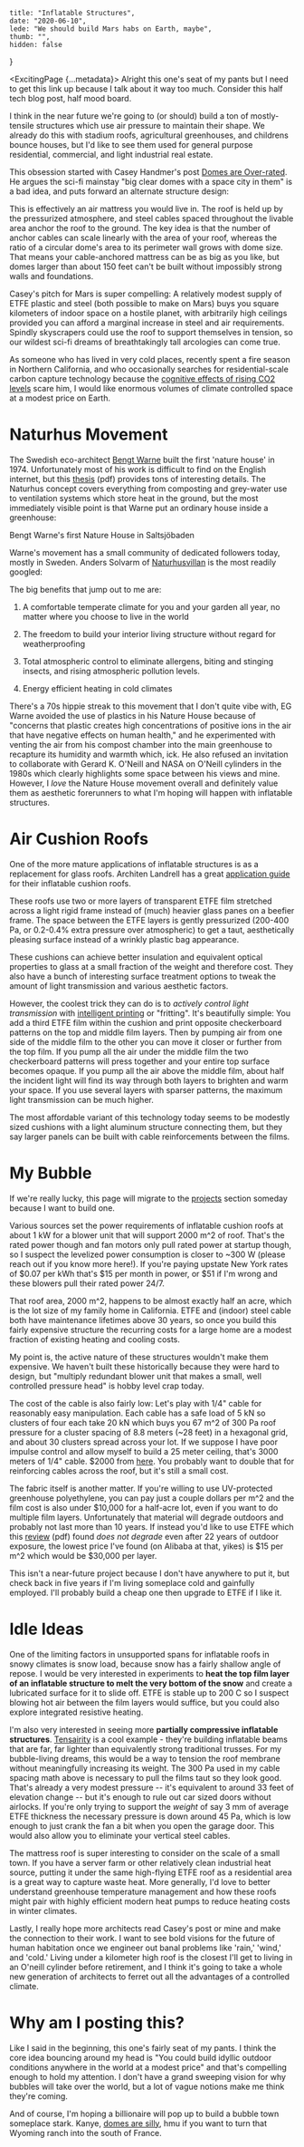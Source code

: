     title: "Inflatable Structures",
    date: "2020-06-10",
    lede: "We should build Mars habs on Earth, maybe",
    thumb: "",
    hidden: false
}



<ExcitingPage {...metadata}>
Alright this one's seat of my pants but I need to get this link up because I talk about it way too much. Consider this half tech blog post, half mood board.

I think in the near future we're going to (or should) build a ton of mostly-tensile structures which use air pressure to maintain their shape. We already do this with stadium roofs, agricultural greenhouses, and childrens bounce houses, but I'd like to see them used for general purpose residential, commercial, and light industrial real estate.

This obsession started with Casey Handmer's post [Domes are Over-rated](https://caseyhandmer.wordpress.com/2019/11/28/domes-are-very-over-rated/). He argues the sci-fi mainstay "big clear domes with a space city in them" is a bad idea, and puts forward an alternate structure design:

<Im src="casey-mattress.png" cap="Casey Handmer's depiction of a pressure lofted mattress roof on Mars"/>

This is effectively an air mattress you would live in. The roof is held up by the pressurized atmosphere, and steel cables spaced throughout the livable area anchor the roof to the ground. The key idea is that the number of anchor cables can scale linearly with the area of your roof, whereas the ratio of a circular dome's area to its perimeter wall grows with dome size. That means your cable-anchored mattress can be as big as you like, but domes larger than about 150 feet can't be built without impossibly strong walls and foundations.

Casey's pitch for Mars is super compelling: A relatively modest supply of ETFE plastic and steel (both possible to make on Mars) buys you square kilometers of indoor space on a hostile planet, with arbitrarily high ceilings provided you can afford a marginal increase in steel and air requirements. Spindly skyscrapers could use the roof to support themselves in tension, so our wildest sci-fi dreams of breathtakingly tall arcologies can come true.

As someone who has lived in very cold places, recently spent a fire season in Northern California, and who occasionally searches for residential-scale carbon capture technology because the [cognitive effects of rising CO2 levels](https://www.ncbi.nlm.nih.gov/pmc/articles/PMC4892924/) scare him, I would like enormous volumes of climate controlled space at a modest price on Earth.

# Naturhus Movement

The Swedish eco-architect [Bengt Warne](https://web.archive.org/web/20200222200559/http://bengtwarne.malwa.nu/natureH.html) built the first 'nature house' in 1974. Unfortunately most of his work is difficult to find on the English internet, but this [thesis](https://webthesis.biblio.polito.it/6763/1/tesi.pdf) (pdf) provides tons of interesting details. The Naturhus concept covers everything from composting and grey-water use to ventilation systems which store heat in the ground, but the most immediately visible point is that Warne put an ordinary house inside a greenhouse:

<Im src="bengte_warne_nature_house.jpg"/>

Bengt Warne's first Nature House in Saltsjöbaden

Warne's movement has a small community of dedicated followers today, mostly in Sweden. Anders Solvarm of [Naturhusvillan](https://www.naturhusvillan.com/) is the most readily googled:

<ImSet>
<Im src="nature_house_night.jpg" cap="Night view of Anders Solvarm's nature house. Photo credit @chaysedacoda on Instagram, via Metro.style"/>
<Im src="nature_house_roof.jpg" cap="Interior view of Anders Solvarm's nature house, on the roof deck. Photo credit @im_hjerte on Instagram, via Metro.style"/>
</ImSet>
The big benefits that jump out to me are:

1) A comfortable temperate climate for you and your garden all year, no matter where you choose to live in the world

2) The freedom to build your interior living structure without regard for weatherproofing

3) Total atmospheric control to eliminate allergens, biting and stinging insects, and rising atmospheric pollution levels.

4) Energy efficient heating in cold climates

There's a 70s hippie streak to this movement that I don't quite vibe with, EG Warne avoided the use of plastics in his Nature House because of "concerns that plastic creates high concentrations of positive ions in the air that have negative effects on human health," and he experimented with venting the air from his compost chamber into the main greenhouse to recapture its humidity and warmth which, ick. He also refused an invitation to collaborate with Gerard K. O'Neill and NASA on O'Neill cylinders in the 1980s which clearly highlights some space between his views and mine. However, I _love_ the Nature House movement overall and definitely value them as aesthetic forerunners to what I'm hoping will happen with inflatable structures.

# Air Cushion Roofs

One of the more mature applications of inflatable structures is as a replacement for glass roofs. Architen Landrell has a great [application guide](https://www.architen.com/articles/etfe-foil-a-guide-to-design/) for their inflatable cushion roofs.

<Im src="etfe_cushion_roof.jpg" cap="A fairly typical inflatable cushion roof. You mostly see long gutter types like this, or a grid of smaller cushions with aspect ratio closer to 1."/>

These roofs use two or more layers of transparent ETFE film stretched across a light rigid frame instead of (much) heavier glass panes on a beefier frame. The space between the ETFE layers is gently pressurized (200-400 Pa, or 0.2-0.4% extra pressure over atmospheric) to get a taut, aesthetically pleasing surface instead of a wrinkly plastic bag appearance.

These cushions can achieve better insulation and equivalent optical properties to glass at a small fraction of the weight and therefore cost. They also have a bunch of interesting surface treatment options to tweak the amount of light transmission and various aesthetic factors.

However, the coolest trick they can do is to _actively control light transmission_ with [intelligent printing](https://www.architen.com/products/intelligent-printing/) or "fritting". It's beautifully simple: You add a third ETFE film within the cushion and print opposite checkerboard patterns on the top and middle film layers. Then by pumping air from one side of the middle film to the other you can move it closer or further from the top film. If you pump all the air under the middle film the two checkerboard patterns will press together and your entire top surface becomes opaque. If you pump all the air above the middle film, about half the incident light will find its way through both layers to brighten and warm your space. If you use several layers with sparser patterns, the maximum light transmission can be much higher.

<Im src="etfe_fritting.jpg" cap="An example of active fritting from Architen Landrell's portfolio https://www.architen.com/projects/lancaster-university-iss-building/"/>

The most affordable variant of this technology today seems to be modestly sized cushions with a light aluminum structure connecting them, but they say larger panels can be built with cable reinforcements between the films.

# My Bubble

If we're really lucky, this page will migrate to the [projects](nickparker.co/projects) section someday because I want to build one.

Various sources set the power requirements of inflatable cushion roofs at about 1 kW for a blower unit that will support 2000 m^2 of roof. That's the rated power though and fan motors only pull rated power at startup though, so I suspect the levelized power consumption is closer to ~300 W (please reach out if you know more here!). If you're paying upstate New York rates of $0.07 per kWh that's $15 per month in power, or $51 if I'm wrong and these blowers pull their rated power 24/7.

That roof area, 2000 m^2, happens to be almost exactly half an acre, which is the lot size of my family home in California. ETFE and (indoor) steel cable both have maintenance lifetimes above 30 years, so once you build this fairly expensive structure the recurring costs for a large home are a modest fraction of existing heating and cooling costs.

My point is, the active nature of these structures wouldn't make them expensive. We haven't built these historically because they were hard to design, but "multiply redundant blower unit that makes a small, well controlled pressure head" is hobby level crap today.

The cost of the cable is also fairly low: Let's play with 1/4" cable for reasonably easy manipulation. Each cable has a safe load of 5 kN so clusters of four each take 20 kN which buys you 67 m^2 of 300 Pa roof pressure for a cluster spacing of 8.8 meters (~28 feet) in a hexagonal grid, and about 30 clusters spread across your lot. If we suppose I have poor impulse control and allow myself to build a 25 meter ceiling, that's 3000 meters of 1/4" cable. $2000 from [here](https://www.thesteelsupplyco.com/wire-rope-bulk). You probably want to double that for reinforcing cables across the roof, but it's still a small cost.

The fabric itself is another matter. If you're willing to use UV-protected greenhouse polyethylene, you can pay just a couple dollars per m^2 and the film cost is also under $10,000 for a half-acre lot, even if you want to do multiple film layers. Unfortunately that material will degrade outdoors and probably not last more than 10 years. If instead you'd like to use ETFE which this [review](https://www.irbnet.de/daten/iconda/CIB22466.pdf) (pdf) found _does not degrade_ even after 22 years of outdoor exposure, the lowest price I've found (on Alibaba at that, yikes) is $15 per m^2 which would be $30,000 per layer.

This isn't a near-future project because I don't have anywhere to put it, but check back in five years if I'm living someplace cold and gainfully employed. I'll probably build a cheap one then upgrade to ETFE if I like it.


# Idle Ideas

One of the limiting factors in unsupported spans for inflatable roofs in snowy climates is snow load, because snow has a fairly shallow angle of repose. I would be very interested in experiments to **heat the top film layer of an inflatable structure to melt the very bottom of the snow** and create a lubricated surface for it to slide off. ETFE is stable up to 200 C so I suspect blowing hot air between the film layers would suffice, but you could also explore integrated resistive heating.

I'm also very interested in seeing more **partially compressive inflatable structures**. [Tensairity](https://www.tensairitysolutions.com/) is a cool example - they're building inflatable beams that are far, far lighter than equivalently strong traditional trusses. For my bubble-living dreams, this would be a way to tension the roof membrane without meaningfully increasing its weight. The 300 Pa used in my cable spacing math above is necessary to pull the films taut so they look good. That's already a very modest pressure -- it's equivalent to around 33 feet of elevation change -- but it's enough to rule out car sized doors without airlocks. If you're only trying to support the _weight_ of say 3 mm of average ETFE thickness the necessary pressure is down around 45 Pa, which is low enough to just crank the fan a bit when you open the garage door. This would also allow you to eliminate your vertical steel cables.

<Im src="tensairity.jpg" cap="A Tensairity beam supporting a bridge. Image via Tensairity"/>

The mattress roof is super interesting to consider on the scale of a small town. If you have a server farm or other relatively clean industrial heat source, putting it under the same high-flying ETFE roof as a residential area is a great way to capture waste heat. More generally, I'd love to better understand greenhouse temperature management and how these roofs might pair with highly efficient modern heat pumps to reduce heating costs in winter climates.

Lastly, I really hope more architects read Casey's post or mine and make the connection to their work. I want to see bold visions for the future of human habitation once we engineer out banal problems like 'rain,' 'wind,' and 'cold.' Living under a kilometer high roof is the closest I'll get to living in an O'neill cylinder before retirement, and I think it's going to take a whole new generation of architects to ferret out all the advantages of a controlled climate.

# Why am I posting this?

Like I said in the beginning, this one's fairly seat of my pants. I think the core idea bouncing around my head is "You could build idyllic outdoor conditions anywhere in the world at a modest price" and that's compelling enough to hold my attention. I don't have a grand sweeping vision for why bubbles will take over the world, but a lot of vague notions make me think they're coming.

And of course, I'm hoping a billionaire will pop up to build a bubble town someplace stark. Kanye, [domes are silly](https://www.gq.com/story/inside-kanye-west-vision-for-the-future-cover-may-2020), hmu if you want to turn that Wyoming ranch into the south of France.

</ExcitingPage>